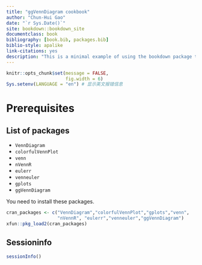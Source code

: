 ```yaml
--- 
title: "ggVennDiagram cookbook"
author: "Chun-Hui Gao"
date: "`r Sys.Date()`"
site: bookdown::bookdown_site
documentclass: book
bibliography: [book.bib, packages.bib]
biblio-style: apalike
link-citations: yes
description: "This is a minimal example of using the bookdown package to write a book. The output format for this example is bookdown::gitbook."
---
```


```r
knitr::opts_chunk$set(message = FALSE,
                      fig.width = 6)
Sys.setenv(LANGUAGE = "en") # 显示英文报错信息
```

# Prerequisites

## List of packages

- `VennDiagram`
- `colorfulVennPlot`
- `venn`
- `nVennR`
- `eulerr`
- `venneuler`
- `gplots`
- `ggVennDiagram`

You need to install these packages.

```r
cran_packages <- c("VennDiagram","colorfulVennPlot","gplots","venn",
                   "nVennR", "eulerr","venneuler","ggVennDiagram")
xfun::pkg_load2(cran_packages)
```



## Sessioninfo

```r
sessionInfo()
```

